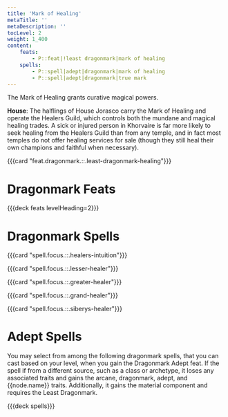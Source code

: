 ```yaml
---
title: 'Mark of Healing'
metaTitle: ''
metaDescription: ''
tocLevel: 2
weight: 1_400
content:
    feats:
        - P::feat|!least dragonmark|mark of healing
    spells:
        - P::spell|adept|dragonmark|mark of healing
        - P::spell|adept|dragonmark|true mark
---
```


The Mark of Healing grants curative magical powers.

**House**: The halflings of House Jorasco carry the Mark of Healing and operate the Healers Guild, which controls both the mundane and magical healing trades. A sick or injured person in Khorvaire is far more likely to seek healing from the Healers Guild than from any temple, and in fact most temples do not offer healing services for sale (though they still heal their own champions and faithful when necessary).

{{{card "feat.dragonmark.::.least-dragonmark-healing"}}}

# Dragonmark Feats

{{{deck feats levelHeading=2}}}

# Dragonmark Spells

{{{card "spell.focus.::.healers-intuition"}}}

{{{card "spell.focus.::.lesser-healer"}}}

{{{card "spell.focus.::.greater-healer"}}}

{{{card "spell.focus.::.grand-healer"}}}

{{{card "spell.focus.::.siberys-healer"}}}

# Adept Spells

You may select from among the following dragonmark spells, that you can cast based on your level, when you gain the Dragonmark Adept feat. If the spell if from a different source, such as a class or archetype, it loses any associated traits and gains the arcane, dragonmark, adept, and {{node.name}} traits. Additionally, it gains the material component and requires the Least Dragonmark.

{{{deck spells}}}